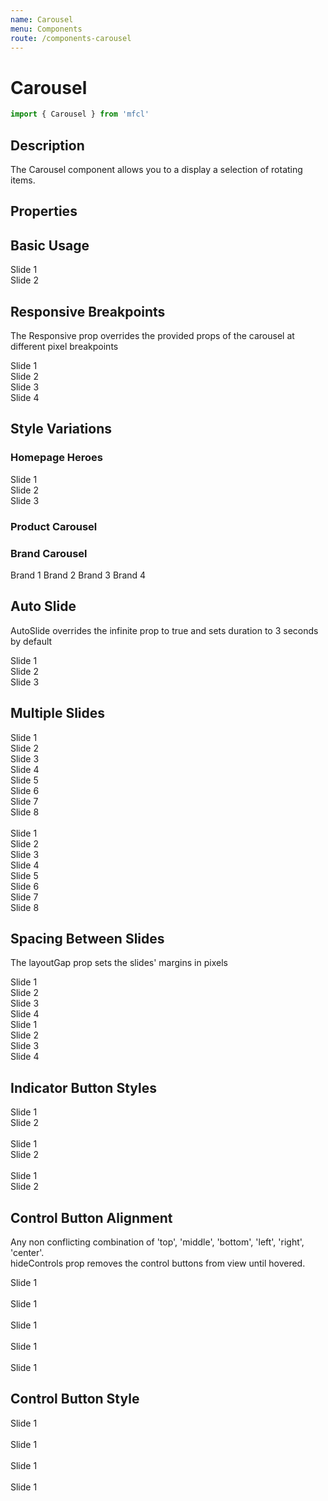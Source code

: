 ```yaml
---
name: Carousel
menu: Components
route: /components-carousel
---
```



# Carousel

```javascript
import { Carousel } from 'mfcl'
```

## Description

The Carousel component allows you to a display a selection of rotating items.

## Properties

<Props of={Carousel} />

## Basic Usage

<Playground>
  <Carousel ariaLabel="one">
    <div style={{ backgroundColor: 'rgb(214,52,38)', color: '#fff' }}>Slide 1</div>
    <div style={{ backgroundColor: ' rgb(253,204,11)' }}>Slide 2</div>
  </Carousel>
</Playground>

## Responsive Breakpoints

The Responsive prop overrides the provided props of the carousel at different pixel breakpoints

<Playground>
  <Carousel
    ariaLabel="one"
    itemsToShow={2}
    layoutGap={5}
    responsive={[
      {
        breakpoint: 700,
        itemsToShow: 1,
        hideIndicators: true,
        hideControls: true,
        layoutGap: 0
      }
    ]}
  >
    <div style={{ backgroundColor: 'rgb(214,52,38)', color: '#fff' }}>Slide 1</div>
    <div style={{ backgroundColor: 'rgb(253,204,11)' }}>Slide 2</div>
    <div style={{ backgroundColor: 'rgb(50,48,49)', color: '#fff' }}>Slide 3</div>
    <div style={{ backgroundColor: 'lightblue' }}>Slide 4</div>
  </Carousel>
</Playground>

## Style Variations

### Homepage Heroes

<Playground>
  <Carousel hideControls autoSlide duration={5000} ariaLabel="one">
    <div style={{ backgroundColor: 'rgb(214,52,38)', color: '#fff' }}>Slide 1</div>
    <div style={{ backgroundColor: 'rgb(253,204,11)' }}>Slide 2</div>
    <div style={{ backgroundColor: 'rgb(50,48,49)', color: '#fff' }}>Slide 3</div>
  </Carousel>
</Playground>

### Product Carousel

<Playground>
  <Carousel
    itemsToShow={4}
    layoutGap={5}
    infinite
    hideIndicators
    controlAlignment="apart"
    ariaLabel="one"
    responsive={[
      {
        breakpoint: 1000,
        itemsToShow: 2
      },
      {
        breakpoint: 800,
        itemsToShow: 1
      }
    ]}
  >
    <ProductCard
      brandImg="https://cdn.zeplin.io/5f10c55f15b5648d753636bf/assets/E1C61C66-6366-44A6-8F34-5D11764BC0C1.svg"
      productImg="https://i1.adis.ws/i/hmk/133558"
      title="Product 1"
      brand="Serta"
      size="Wumbo"
      discountPrice="2300"
      price="3500"
      matchPercentage="98"
      reviews="215"
      rating="4"
      style={{
        width: '100%'
      }}
    />
    <ProductCard
      brandImg="https://cdn.zeplin.io/5f10c55f15b5648d753636bf/assets/E1C61C66-6366-44A6-8F34-5D11764BC0C1.svg"
      productImg="https://i1.adis.ws/i/hmk/133558"
      title="Product 2"
      brand="Serta"
      size="Wumbo"
      discountPrice="5000"
      price="8500"
      matchPercentage="80"
      reviews="100"
      rating="5"
      style={{
        width: '100%'
      }}
    />
    <ProductCard
      brandImg="https://cdn.zeplin.io/5f10c55f15b5648d753636bf/assets/E1C61C66-6366-44A6-8F34-5D11764BC0C1.svg"
      productImg="https://i1.adis.ws/i/hmk/133558"
      title="Product 3"
      brand="Serta"
      size="Wumbo"
      discountPrice="700"
      price="1000"
      matchPercentage="100"
      reviews="10"
      rating="2"
      style={{
        width: '100%'
      }}
    />
    <ProductCard
      brandImg="https://cdn.zeplin.io/5f10c55f15b5648d753636bf/assets/E1C61C66-6366-44A6-8F34-5D11764BC0C1.svg"
      productImg="https://i1.adis.ws/i/hmk/133558"
      title="Product 4"
      brand="Serta"
      size="Wumbo"
      discountPrice="2300"
      price="3500"
      matchPercentage="98"
      reviews="215"
      rating="4"
      style={{
        width: '100%'
      }}
    />
    <ProductCard
      brandImg="https://cdn.zeplin.io/5f10c55f15b5648d753636bf/assets/E1C61C66-6366-44A6-8F34-5D11764BC0C1.svg"
      productImg="https://i1.adis.ws/i/hmk/133558"
      title="Product 5"
      brand="Serta"
      size="Wumbo"
      discountPrice="2300"
      price="3500"
      matchPercentage="98"
      reviews="215"
      rating="4"
      style={{
        width: '100%'
      }}
    />
    <ProductCard
      brandImg="https://cdn.zeplin.io/5f10c55f15b5648d753636bf/assets/E1C61C66-6366-44A6-8F34-5D11764BC0C1.svg"
      productImg="https://i1.adis.ws/i/hmk/133558"
      title="Product 6"
      brand="Serta"
      size="Wumbo"
      discountPrice="2300"
      price="3500"
      matchPercentage="98"
      reviews="215"
      rating="4"
      style={{
        width: '100%'
      }}
    />
  </Carousel>
</Playground>

### Brand Carousel

<Playground>
  <Carousel
    itemsToShow={3}
    layoutGap={5}
    infinite
    hideIndicators
    controlStyle="round"
    controlAlignment="top right"
    ariaLabel="one"
    responsive={[
      {
        breakpoint: 500,
        itemsToShow: 2
      }
    ]}
  >
    <Panel rounded>
      <PanelItem>Brand 1</PanelItem>
    </Panel>
    <Panel rounded>
      <PanelItem>Brand 2</PanelItem>
    </Panel>
    <Panel rounded>
      <PanelItem>Brand 3</PanelItem>
    </Panel>
    <Panel rounded>
      <PanelItem>Brand 4</PanelItem>
    </Panel>
  </Carousel>
</Playground>

## Auto Slide

AutoSlide overrides the infinite prop to true and sets duration to 3 seconds by default

<Playground>
  <Carousel ariaLabel="one" autoSlide>
    <div style={{ backgroundColor: 'rgb(214,52,38)', color: '#fff' }}>Slide 1</div>
    <div style={{ backgroundColor: 'rgb(253,204,11)' }}>Slide 2</div>
    <div style={{ backgroundColor: 'rgb(50,48,49)', color: '#fff' }}>Slide 3</div>
  </Carousel>
</Playground>

## Multiple Slides

<Playground>
  <Carousel itemsToShow={2} ariaLabel="one">
    <div style={{ backgroundColor: 'rgb(214,52,38)', color: '#fff' }}>Slide 1</div>
    <div style={{ backgroundColor: 'rgb(253,204,11)' }}>Slide 2</div>
    <div style={{ backgroundColor: 'rgb(50,48,49)', color: '#fff' }}>Slide 3</div>
    <div style={{ backgroundColor: 'lightblue' }}>Slide 4</div>
    <div style={{ backgroundColor: 'lightyellow' }}>Slide 5</div>
    <div style={{ backgroundColor: 'lightpink' }}>Slide 6</div>
    <div style={{ backgroundColor: 'steelblue' }}>Slide 7</div>
    <div style={{ backgroundColor: 'tan' }}>Slide 8</div>
  </Carousel>
  <br />
  <Carousel infinite itemsToShow={3}>
    <div style={{ backgroundColor: 'rgb(214,52,38)', color: '#fff' }}>Slide 1</div>
    <div style={{ backgroundColor: 'rgb(253,204,11)' }}>Slide 2</div>
    <div style={{ backgroundColor: 'rgb(50,48,49)', color: '#fff' }}>Slide 3</div>
    <div style={{ backgroundColor: 'lightblue' }}>Slide 4</div>
    <div style={{ backgroundColor: 'lightyellow' }}>Slide 5</div>
    <div style={{ backgroundColor: 'lightpink' }}>Slide 6</div>
    <div style={{ backgroundColor: 'steelblue' }}>Slide 7</div>
    <div style={{ backgroundColor: 'tan' }}>Slide 8</div>
  </Carousel>
</Playground>

## Spacing Between Slides

The layoutGap prop sets the slides' margins in pixels

<Playground>
  <Carousel itemsToShow={2} layoutGap={20} ariaLabel="one">
    <div style={{ backgroundColor: 'rgb(214,52,38)', color: '#fff' }}>Slide 1</div>
    <div style={{ backgroundColor: 'rgb(253,204,11)' }}>Slide 2</div>
    <div style={{ backgroundColor: 'rgb(50,48,49)', color: '#fff' }}>Slide 3</div>
    <div style={{ backgroundColor: 'lightblue' }}>Slide 4</div>
  </Carousel>


  <Carousel infinite itemsToShow={2} layoutGap={5} ariaLabel="one">
    <div style={{ backgroundColor: 'rgb(214,52,38)', color: '#fff' }}>Slide 1</div>
    <div style={{ backgroundColor: 'rgb(253,204,11)' }}>Slide 2</div>
    <div style={{ backgroundColor: 'rgb(50,48,49)', color: '#fff' }}>Slide 3</div>
    <div style={{ backgroundColor: 'lightblue' }}>Slide 4</div>
  </Carousel>
</Playground>


## Indicator Button Styles

<Playground>
  <Carousel indicatorStyle="round" ariaLabel="one">
    <div style={{ backgroundColor: 'rgb(214,52,38)', color: '#fff' }}>Slide 1</div>
    <div style={{ backgroundColor: 'rgb(253,204,11)' }}>Slide 2</div>
  </Carousel>
  <br />
  <Carousel indicatorStyle="bar" ariaLabel="one">
    <div style={{ backgroundColor: 'rgb(253,204,11)' }}>Slide 1</div>
    <div style={{ backgroundColor: 'rgb(214,52,38)', color: '#fff' }}>Slide 2</div>
  </Carousel>
  <br />
  <Carousel hideIndicators ariaLabel="one">
    <div style={{ backgroundColor: 'rgb(50,48,49)', color: '#fff' }}>Slide 1</div>
    <div style={{ backgroundColor: 'rgb(253,204,11)' }}>Slide 2</div>
  </Carousel>
</Playground>

## Control Button Alignment

Any non conflicting combination of 'top', 'middle', 'bottom', 'left', 'right', 'center'.  
hideControls prop removes the control buttons from view until hovered.

<Playground>
  <Carousel controlAlignment="top center" ariaLabel="one">
    <div style={{ backgroundColor: 'rgb(214,52,38)', color: '#fff' }}>Slide 1</div>
  </Carousel>
  <br />
  <Carousel controlAlignment="middle apart" ariaLabel="one">
    <div style={{ backgroundColor: 'rgb(253,204,11)' }}>Slide 1</div>
  </Carousel>
  <br />
  <Carousel controlAlignment="apart" ariaLabel="one">
    <div style={{ backgroundColor: 'rgb(50,48,49)', color: '#fff' }}>Slide 1</div>
  </Carousel>
  <br />
  <Carousel controlAlignment="bottom right" ariaLabel="one">
    <div style={{ backgroundColor: 'rgb(214,52,38)', color: '#fff' }}>Slide 1</div>
  </Carousel>
  <br />
  <Carousel hideControls ariaLabel="one">
    <div style={{ backgroundColor: 'lightblue' }}>Slide 1</div>
  </Carousel>
</Playground>

## Control Button Style

<Playground>
  <Carousel controlStyle="square" ariaLabel="one">
    <div style={{ backgroundColor: 'rgb(214,52,38)', color: '#fff' }}>Slide 1</div>
  </Carousel>
  <br />
  <Carousel controlStyle="round" ariaLabel="one">
    <div style={{ backgroundColor: 'rgb(253,204,11)' }}>Slide 1</div>
  </Carousel>
  <br />
  <Carousel hideControls controlStyle="square" ariaLabel="one">
    <div style={{ backgroundColor: 'rgb(50,48,49)', color: '#fff' }}>Slide 1</div>
  </Carousel>
  <br />
  <Carousel hideControls controlStyle="round" ariaLabel="one">
    <div style={{ backgroundColor: 'lightblue' }}>Slide 1</div>
  </Carousel>
</Playground>
